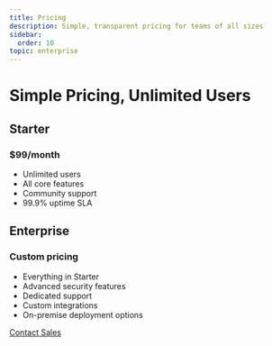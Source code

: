```yaml
---
title: Pricing
description: Simple, transparent pricing for teams of all sizes
sidebar:
  order: 10
topic: enterprise 
---
```


# Simple Pricing, Unlimited Users

## Starter
### $99/month
- Unlimited users
- All core features
- Community support
- 99.9% uptime SLA

## Enterprise
### Custom pricing
- Everything in Starter
- Advanced security features
- Dedicated support
- Custom integrations
- On-premise deployment options

[Contact Sales](/contact)
